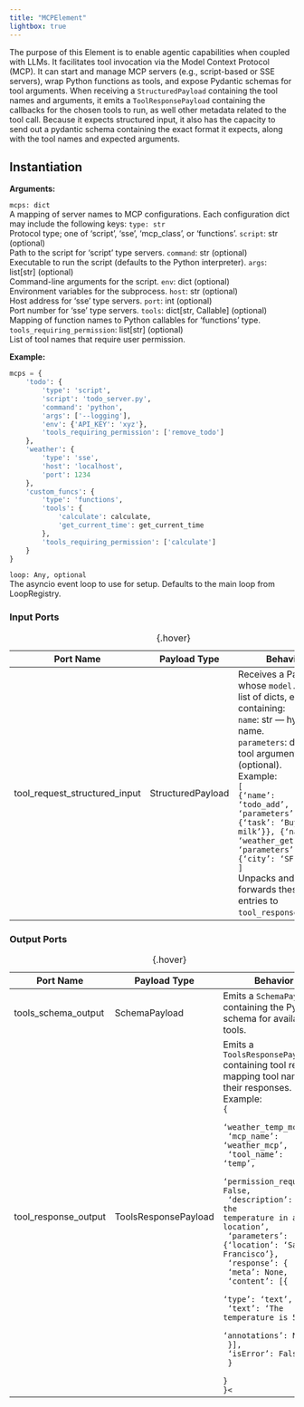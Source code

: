 ```yaml
---
title: "MCPElement"
lightbox: true
---
```


The purpose of this Element is to enable agentic capabilities when coupled with LLMs. It facilitates tool invocation via the Model Context Protocol (MCP). It can start and manage MCP servers (e.g., script-based or SSE servers), wrap Python functions as tools, and expose Pydantic schemas for tool arguments. When receiving a `StructuredPayload` containing the tool names and arguments, it emits a `ToolResponsePayload` containing the callbacks for the chosen tools to run, as well other metadata related to the tool call. Because it expects structured input, it also has the capacity to send out a pydantic schema containing the exact format it expects, along with the tool names and expected arguments.

## Instantiation

**Arguments:**

`mcps: dict`<br>
  <span class="tab">A mapping of server names to MCP configurations. Each configuration dict may include the following keys:</span>
  <span class="tab">`type: str`<br><span class="tab">Protocol type; one of 'script', 'sse', 'mcp_class', or 'functions'.</span></span>
  <span class="tab">`script`: str (optional)<br><span class="tab">Path to the script for 'script' type servers.</span></span>
  <span class="tab">`command`: str (optional)<br><span class="tab">Executable to run the script (defaults to the Python interpreter).</span></span>
  <span class="tab">`args`: list[str] (optional)<br><span class="tab">Command-line arguments for the script.</span></span>
  <span class="tab">`env`: dict (optional)<br><span class="tab">Environment variables for the subprocess.</span></span>
  <span class="tab">`host`: str (optional)<br><span class="tab">Host address for 'sse' type servers.</span></span>
  <span class="tab">`port`: int (optional)<br><span class="tab">Port number for 'sse' type servers.</span></span>
  <span class="tab">`tools`: dict[str, Callable] (optional)<br><span class="tab">Mapping of function names to Python callables for 'functions' type.</span></span>
  <span class="tab">`tools_requiring_permission`: list[str] (optional)<br><span class="tab">List of tool names that require user permission.</span></span>

  **Example:**  
  
```python
mcps = {
    'todo': {
        'type': 'script',
        'script': 'todo_server.py',
        'command': 'python',
        'args': ['--logging'],
        'env': {'API_KEY': 'xyz'},
        'tools_requiring_permission': ['remove_todo']
    },
    'weather': {
        'type': 'sse',
        'host': 'localhost',
        'port': 1234
    },
    'custom_funcs': {
        'type': 'functions',
        'tools': {
            'calculate': calculate,
            'get_current_time': get_current_time
        },
        'tools_requiring_permission': ['calculate']
    }
}
```

`loop: Any, optional`<br>
<span class="tab">The asyncio event loop to use for setup. Defaults to the main loop from LoopRegistry.</span>

### Input Ports

| Port Name                         | Payload Type        | Behavior                                                                                  |
|-----------------------------------|---------------------|-------------------------------------------------------------------------------------------|
| tool_request_structured_input     | StructuredPayload   | Receives a Payload whose `model.data` is a list of dicts, each containing:<br><span class="tab">`name`: str — hybrid tool name.</span><br><span class="tab">`parameters`: dict — tool arguments (optional).</span><br>Example:<br><code>[<br>{'name': 'todo_add', 'parameters': {'task': 'Buy milk'}}, {'name': 'weather_get', 'parameters': {'city': 'SF'}}<br>]</code><br>Unpacks and forwards these entries to `tool_response_output`. |

: {.hover}

### Output Ports

| Port Name              | Payload Type         | Behavior                                                                        |
|------------------------|----------------------|---------------------------------------------------------------------------------|
| tools_schema_output    | SchemaPayload        | Emits a `SchemaPayload` containing the Pydantic schema for available tools.|
| tool_response_output   | ToolsResponsePayload | Emits a `ToolsResponsePayload` containing tool results mapping tool names to their responses.<br>Example:<br><code>{<br>  'weather_temp_mcp': {<br>   'mcp_name': 'weather_mcp',<br>    'tool_name': 'temp',<br>    'permission_required': False,<br>    'description': 'Get the temperature in a location',<br>    'parameters': {'location': 'San Francisco'},<br>    'response': {<br>      'meta': None,<br>      'content': [{<br>        'type': 'text',<br>        'text': 'The temperature is 54F.',<br>        'annotations': None<br>      }],<br>      'isError': False<br>    }<br>  }<br>}<</code> |

: {.hover}

<!-- TODO: Add usage examples -->
